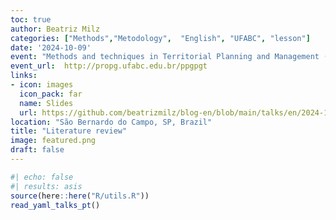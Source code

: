 ```yaml
---
toc: true
author: Beatriz Milz
categories: ["Methods","Metodology",  "English", "UFABC", "lesson"]
date: '2024-10-09'
event: "Methods and techniques in Territorial Planning and Management (PGT-605)"
event_url:  http://propg.ufabc.edu.br/ppgpgt
links:
- icon: images
  icon_pack: far
  name: Slides
  url: https://github.com/beatrizmilz/blog-en/blob/main/talks/en/2024-10-15-ufabc-literature-review/slides.pdf
location: "São Bernardo do Campo, SP, Brazil"
title: "Literature review"
image: featured.png
draft: false
---
```


```r
#| echo: false
#| results: asis
source(here::here("R/utils.R"))
read_yaml_talks_pt()
```

<br>
